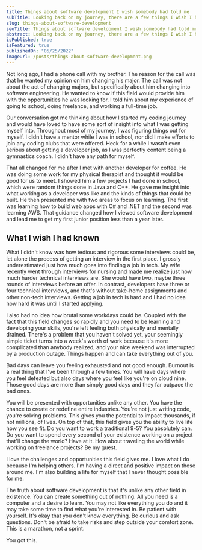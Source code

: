 ```yaml
---
title: Things about software development I wish somebody had told me
subTitle: Looking back on my journey, there are a few things I wish I had known about being a developer when I started out. Had I known what I was getting myself into, I would have started this journey a lot sooner.
slug: things-about-software-development
seoTitle: Things about software development I wish somebody had told me
abstract: Looking back on my journey, there are a few things I wish I had known about being a developer when I started out. Had I known what I was getting myself into, I would have started this journey a lot sooner.
isPublished: true
isFeatured: true
publishedOn: "05/25/2022"
imageUrl: /posts/things-about-software-development.png
---
```


<BlogBody>

Not long ago, I had a phone call with my brother. The reason for the call was that he wanted my opinion on him changing his major. The call was not about the act of changing majors, but specifically about him changing into software engineering. He wanted to know if this field would provide him with the opportunities he was looking for. I told him about my experience of going to school, doing freelance, and working a full-time job.

Our conversation got me thinking about how I started my coding journey and would have loved to have some sort of insight into what I was getting myself into. Throughout most of my journey, I was figuring things out for myself. I didn't have a mentor while I was in school, nor did I make efforts to join any coding clubs that were offered. Heck for a while I wasn't even serious about getting a developer job, as I was perfectly content being a gymnastics coach. I didn't have any path for myself.

That all changed for me after I met with another developer for coffee. He was doing some work for my physical therapist and thought it would be good for us to meet. I showed him a few projects I had done in school, which were random things done in Java and C++. He gave me insight into what working as a developer was like and the kinds of things that could be built. He then presented me with two areas to focus on learning. The first was learning how to build web apps with C# and .NET and the second was learning AWS. That guidance changed how I viewed software development and lead me to get my first junior position less than a year later.

## What I wish I had known

What I didn't know was how tedious and rigorous some interviews could be, let alone the process of getting an interview in the first place. I grossly underestimated just how much goes into finding a job in tech. My wife recently went through interviews for nursing and made me realize just how much harder technical interviews are. She would have two, maybe three rounds of interviews before an offer. In contrast, developers have three or four technical interviews, and that's without take-home assignments and other non-tech interviews. Getting a job in tech is hard and I had no idea how hard it was until I started applying.

I also had no idea how brutal some workdays could be. Coupled with the fact that this field changes so rapidly and you need to be learning and developing your skills, you're left feeling both physically and mentally drained. There's a problem that you haven't solved yet, your seemingly simple ticket turns into a week's worth of work because it's more complicated than anybody realized, and your nice weekend was interrupted by a production outage. Things happen and can take everything out of you.

Bad days can leave you feeling exhausted and not good enough. Burnout is a real thing that I've been through a few times. You will have days where you feel defeated but also days where you feel like you're on cloud nine. Those good days are more than simply good days and they far outpace the bad ones.

You will be presented with opportunities unlike any other. You have the chance to create or redefine entire industries. You're not just writing code, you're solving problems. This gives you the potential to impact thousands, if not millions, of lives. On top of that, this field gives you the ability to live life how you see fit. Do you want to work a traditional 9-5? You absolutely can. Do you want to spend every second of your existence working on a project that'll change the world? Have at it. How about traveling the world while working on freelance projects? Be my guest.

I love the challenges and opportunities this field gives me. I love what I do because I'm helping others. I'm having a direct and positive impact on those around me. I'm also building a life for myself that I never thought possible for me.

The truth about software development is that it's unlike any other field in existence. You can create something out of nothing. All you need is a computer and a desire to learn. You may not like everything you do and it may take some time to find what you're interested in. Be patient with yourself. It's okay that you don't know everything. Be curious and ask questions. Don't be afraid to take risks and step outside your comfort zone. This is a marathon, not a sprint.

You got this.

</BlogBody>
